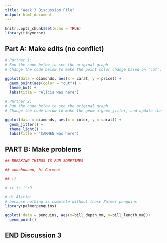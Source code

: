 ```yaml
---
title: "Week 3 Discussion File"
output: html_document
---
```


```r
knitr::opts_chunk$set(echo = TRUE)
library(tidyverse)
```

## Part A: Make edits (no conflict)

```r
# Partner 1: 
# Run the code below to see the original graph
# Change the code below to make the point color change based on 'cut', and update the theme to theme_bw(). Update the title to include your first name. 

ggplot(data = diamonds, aes(x = carat, y = price)) +
  geom_point(aes(color = "cut")) +
  theme_bw() +
  labs(title = "Alicia was here")
```

```r
# Partner 2: 
# Run the code below to see the original graph
# Change the code below to make the geom a geom_jitter, and update the theme to theme_light. Update the title to include your first name. 

ggplot(data = diamonds, aes(x = color, y = carat)) +
  geom_jitter() +
  theme_light() +
  labs(title = "CARMEN was here")
```

## PART B: Make problems

```r

## BREAKING THINGS IS FUN SOMETIMES

## wooohooooo, hi Carmen! 

## :) 

# it is ! :D
```

```r
# Hi Alicia!
# because nothing is complete without those Palmer penguins
library(palmerpenguins)

ggplot( data = penguins, aes(x=bill_depth_mm, y=bill_length_mm))+
  geom_point()
```

## END Discussion 3
